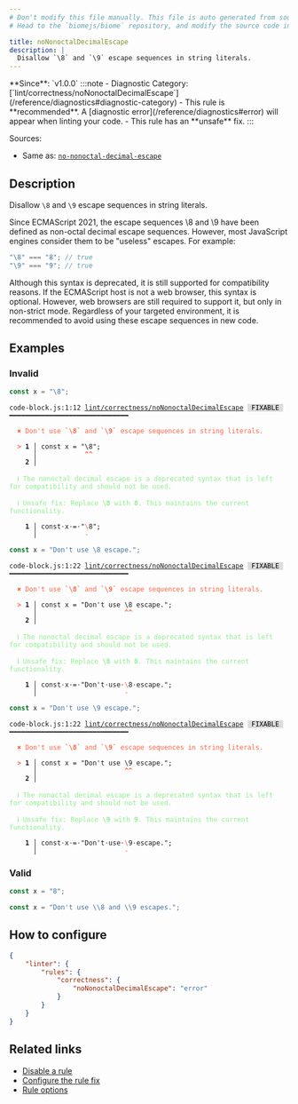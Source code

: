 ```yaml
---
# Don't modify this file manually. This file is auto generated from source, and you will lose your changes next time the website is built.
# Head to the `biomejs/biome` repository, and modify the source code in there.

title: noNonoctalDecimalEscape
description: |
  Disallow `\8` and `\9` escape sequences in string literals.
---
```


<Tabs>
<TabItem label="JavaScript (and super languages)" icon="seti:javascript">
**Since**: `v1.0.0`
:::note
- Diagnostic Category: [`lint/correctness/noNonoctalDecimalEscape`](/reference/diagnostics#diagnostic-category)
- This rule is **recommended**. A [diagnostic error](/reference/diagnostics#error) will appear when linting your code.
- This rule has an **unsafe** fix.
:::

Sources: 
- Same as: <a href="https://eslint.org/docs/latest/rules/no-nonoctal-decimal-escape" target="_blank"><code>no-nonoctal-decimal-escape</code></a>

## Description
Disallow `\8` and `\9` escape sequences in string literals.

Since ECMAScript 2021, the escape sequences \8 and \9 have been defined as non-octal decimal escape sequences.
However, most JavaScript engines consider them to be "useless" escapes. For example:

```js
"\8" === "8"; // true
"\9" === "9"; // true
```

Although this syntax is deprecated, it is still supported for compatibility reasons.
If the ECMAScript host is not a web browser, this syntax is optional.
However, web browsers are still required to support it, but only in non-strict mode.
Regardless of your targeted environment, it is recommended to avoid using these escape sequences in new code.

## Examples

### Invalid

```js
const x = "\8";
```

<pre class="language-text"><code class="language-text">code-block.js:1:12 <a href="https://biomejs.dev/linter/rules/no-nonoctal-decimal-escape">lint/correctness/noNonoctalDecimalEscape</a> <span style="color: #000; background-color: #ddd;"> FIXABLE </span> ━━━━━━━━━━━━━━━━━━━━━━━━━━━━━━<br /><br />  <strong><span style="color: Tomato;">✖</span></strong> <span style="color: Tomato;">Don't use </span><span style="color: Tomato;"><strong>`&#92;8`</strong></span><span style="color: Tomato;"> and </span><span style="color: Tomato;"><strong>`&#92;9`</strong></span><span style="color: Tomato;"> escape sequences in string literals.</span><br />  <br />  <strong><span style="color: Tomato;">&gt;</span></strong> <strong>1 │ </strong>const x = &quot;&#92;8&quot;;<br />   <strong>   │ </strong>           <strong><span style="color: Tomato;">^</span></strong><strong><span style="color: Tomato;">^</span></strong><br />    <strong>2 │ </strong><br />  <br />  <strong><span style="color: lightgreen;">ℹ</span></strong> <span style="color: lightgreen;">The nonoctal decimal escape is a deprecated syntax that is left for compatibility and should not be used.</span><br />  <br />  <strong><span style="color: lightgreen;">ℹ</span></strong> <span style="color: lightgreen;">Unsafe fix</span><span style="color: lightgreen;">: </span><span style="color: lightgreen;">Replace </span><span style="color: lightgreen;"><strong>&#92;8</strong></span><span style="color: lightgreen;"> with </span><span style="color: lightgreen;"><strong>8</strong></span><span style="color: lightgreen;">. This maintains the current functionality.</span><br />  <br />  <strong>  1 │ </strong>const<span style="opacity: 0.8;">·</span>x<span style="opacity: 0.8;">·</span>=<span style="opacity: 0.8;">·</span>&quot;<span style="color: Tomato;">&#92;</span>8&quot;;<br />  <strong>    │ </strong>           <span style="color: Tomato;">-</span>   <br /></code></pre>

```js
const x = "Don't use \8 escape.";
```

<pre class="language-text"><code class="language-text">code-block.js:1:22 <a href="https://biomejs.dev/linter/rules/no-nonoctal-decimal-escape">lint/correctness/noNonoctalDecimalEscape</a> <span style="color: #000; background-color: #ddd;"> FIXABLE </span> ━━━━━━━━━━━━━━━━━━━━━━━━━━━━━━<br /><br />  <strong><span style="color: Tomato;">✖</span></strong> <span style="color: Tomato;">Don't use </span><span style="color: Tomato;"><strong>`&#92;8`</strong></span><span style="color: Tomato;"> and </span><span style="color: Tomato;"><strong>`&#92;9`</strong></span><span style="color: Tomato;"> escape sequences in string literals.</span><br />  <br />  <strong><span style="color: Tomato;">&gt;</span></strong> <strong>1 │ </strong>const x = &quot;Don't use &#92;8 escape.&quot;;<br />   <strong>   │ </strong>                     <strong><span style="color: Tomato;">^</span></strong><strong><span style="color: Tomato;">^</span></strong><br />    <strong>2 │ </strong><br />  <br />  <strong><span style="color: lightgreen;">ℹ</span></strong> <span style="color: lightgreen;">The nonoctal decimal escape is a deprecated syntax that is left for compatibility and should not be used.</span><br />  <br />  <strong><span style="color: lightgreen;">ℹ</span></strong> <span style="color: lightgreen;">Unsafe fix</span><span style="color: lightgreen;">: </span><span style="color: lightgreen;">Replace </span><span style="color: lightgreen;"><strong>&#92;8</strong></span><span style="color: lightgreen;"> with </span><span style="color: lightgreen;"><strong>8</strong></span><span style="color: lightgreen;">. This maintains the current functionality.</span><br />  <br />  <strong>  1 │ </strong>const<span style="opacity: 0.8;">·</span>x<span style="opacity: 0.8;">·</span>=<span style="opacity: 0.8;">·</span>&quot;Don't<span style="opacity: 0.8;">·</span>use<span style="opacity: 0.8;">·</span><span style="color: Tomato;">&#92;</span>8<span style="opacity: 0.8;">·</span>escape.&quot;;<br />  <strong>    │ </strong>                     <span style="color: Tomato;">-</span>           <br /></code></pre>

```js
const x = "Don't use \9 escape.";
```

<pre class="language-text"><code class="language-text">code-block.js:1:22 <a href="https://biomejs.dev/linter/rules/no-nonoctal-decimal-escape">lint/correctness/noNonoctalDecimalEscape</a> <span style="color: #000; background-color: #ddd;"> FIXABLE </span> ━━━━━━━━━━━━━━━━━━━━━━━━━━━━━━<br /><br />  <strong><span style="color: Tomato;">✖</span></strong> <span style="color: Tomato;">Don't use </span><span style="color: Tomato;"><strong>`&#92;8`</strong></span><span style="color: Tomato;"> and </span><span style="color: Tomato;"><strong>`&#92;9`</strong></span><span style="color: Tomato;"> escape sequences in string literals.</span><br />  <br />  <strong><span style="color: Tomato;">&gt;</span></strong> <strong>1 │ </strong>const x = &quot;Don't use &#92;9 escape.&quot;;<br />   <strong>   │ </strong>                     <strong><span style="color: Tomato;">^</span></strong><strong><span style="color: Tomato;">^</span></strong><br />    <strong>2 │ </strong><br />  <br />  <strong><span style="color: lightgreen;">ℹ</span></strong> <span style="color: lightgreen;">The nonoctal decimal escape is a deprecated syntax that is left for compatibility and should not be used.</span><br />  <br />  <strong><span style="color: lightgreen;">ℹ</span></strong> <span style="color: lightgreen;">Unsafe fix</span><span style="color: lightgreen;">: </span><span style="color: lightgreen;">Replace </span><span style="color: lightgreen;"><strong>&#92;9</strong></span><span style="color: lightgreen;"> with </span><span style="color: lightgreen;"><strong>9</strong></span><span style="color: lightgreen;">. This maintains the current functionality.</span><br />  <br />  <strong>  1 │ </strong>const<span style="opacity: 0.8;">·</span>x<span style="opacity: 0.8;">·</span>=<span style="opacity: 0.8;">·</span>&quot;Don't<span style="opacity: 0.8;">·</span>use<span style="opacity: 0.8;">·</span><span style="color: Tomato;">&#92;</span>9<span style="opacity: 0.8;">·</span>escape.&quot;;<br />  <strong>    │ </strong>                     <span style="color: Tomato;">-</span>           <br /></code></pre>

### Valid

```js
const x = "8";
```

```js
const x = "Don't use \\8 and \\9 escapes.";
```

## How to configure
```json title="biome.json"
{
	"linter": {
		"rules": {
			"correctness": {
				"noNonoctalDecimalEscape": "error"
			}
		}
	}
}

```
## Related links

- [Disable a rule](/linter/#disable-a-lint-rule)
- [Configure the rule fix](/linter#configure-the-rule-fix)
- [Rule options](/linter/#rule-options)

</TabItem>
</Tabs>

